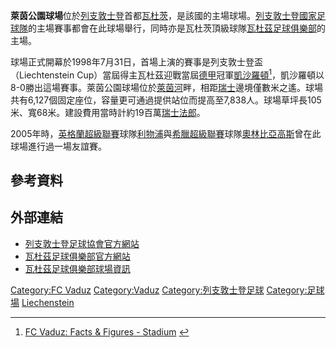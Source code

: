 
{{noteTA
|G1=足球
|T=zh-hans:莱茵公园球场;zh-hk:萊茵公園球場;zh-tw:萊茵公園球場;
|1=zh-hans:瓦杜茨;zh-hk:華杜茲;zh-tw:瓦都茲;
|2=zh-hans:瓦杜茲足球俱乐部;zh-hk:華杜茲足球會;zh-tw:瓦杜茲足球俱樂部;
|3=zh-hans:凯泽斯劳滕;zh-hk:凱沙羅頓;zh-tw:凱撒勞頓;
|4=zh-hans:奥林匹亚科斯;zh-hk:奧林比亞高斯;zh-tw:奧林匹亞科斯;
}}
{{Infobox Stadium
| name                = 萊茵公園球場<br />Rheinpark Stadion
| image               = [[Image:Haupttribüne_mit_Gebirge.JPG|220px]]
| location            = [[列支敦士登|列支敦士登]][[瓦杜茨|瓦杜茨]]
| coordinates         = {{coord|47|08|25|N|9|30|37|E|type:landmark_region:LI|display=inline,title}}
| broke_ground        = 1997年7月1日
| opened              = 1998年7月31日
| renovated           = 
| expanded            = 2006
| closed              = 
| demolished          = 
| owner               = 
| operator            = 
| surface             = 
| scoreboard          = 
| construction_cost   = 一千九百萬[[瑞士法郎|瑞士法郎]]
| architect           = 
| project_manager     = 
| structural engineer = 
| services engineer   = 
| general_contractor  = 
| main_contractors    = 
| capacity            = 6,127（座位）
| record_attendance   = 
| dimensions          = 105 x 68[[米_(单位)|米]]
| tenants             = [[瓦杜茲足球俱樂部|瓦杜茲足球俱樂部]]
                        [[列支敦士登國家足球隊|列支敦士登國家足球隊]]
}}
'''萊茵公園球場'''位於[[列支敦士登|列支敦士登]]首都[[瓦杜茨|瓦杜茨]]，是該國的主場球場。[[列支敦士登國家足球隊|列支敦士登國家足球隊]]的主場賽事都會在此球場舉行，同時亦是瓦杜茨頂級球隊[[瓦杜茲足球俱樂部|瓦杜茲足球俱樂部]]的主場。

球場正式開幕於1998年7月31日，首場上演的賽事是列支敦士登盃（Liechtenstein Cup）當屆得主瓦杜茲迎戰當屆[[德甲|德甲]]冠軍[[凯泽斯劳滕足球俱乐部|凱沙羅頓]]<ref>[http://www.fcvaduz.li/en/stadium.html FC Vaduz: Facts & Figures - Stadium] {{webarchive|url=https://web.archive.org/web/20100630021805/http://www.fcvaduz.li/en/stadium.html |date=2010-06-30 }}</ref>，凱沙羅頓以8-0勝出這場賽事。萊茵公園球場位於[[萊茵河|萊茵河]]畔，相距[[瑞士|瑞士]]邊境僅數米之遙。球場共有6,127個固定座位，容量更可通過提供站位而提高至7,838人。球場草坪長105米、寬68米。建設費用當時計約19百萬[[瑞士法郎|瑞士法郎]]。

2005年時，[[英格蘭超級聯賽|英格蘭超級聯賽]]球隊[[利物浦|利物浦]]與[[希臘超級聯賽|希臘超級聯賽]]球隊[[奧林比亞高斯|奧林比亞高斯]]曾在此球場進行過一場友誼賽。


==參考資料==
<div class="references-small">
<references />
</div>


==外部連結==
*[http://www.lfv.li/ 列支敦士登足球協會官方網站] {{Wayback|url=http://www.lfv.li/ |date=20111001133018 }}
*[https://web.archive.org/web/20070517164205/http://www.fcv.li/ 瓦杜茲足球俱樂部官方網站] {{de icon}} 
*[https://web.archive.org/web/20090419150259/http://www.fcvaduz.li/stadion.html 瓦杜茲足球俱樂部球場資訊] {{de icon}}

[[Category:FC_Vaduz|Category:FC Vaduz]]
[[Category:Vaduz|Category:Vaduz]]
[[Category:列支敦士登足球|Category:列支敦士登足球]]
[[Category:足球場|Category:足球場]]
[[Category:National_stadiums|Liechenstein]]